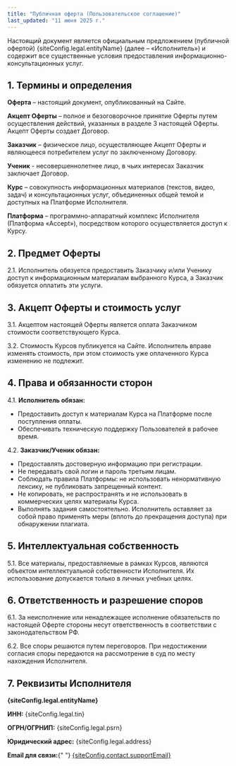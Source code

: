 ```yaml
---
title: "Публичная оферта (Пользовательское соглашение)"
last_updated: "11 июня 2025 г."
---
```



<p>
  Настоящий документ является официальным предложением (публичной офертой)
  {siteConfig.legal.entityName} (далее – «Исполнитель») и содержит все
  существенные условия предоставления информационно-консультационных услуг.
</p>

<h2>1. Термины и определения</h2>
<p>
  <strong>Оферта</strong> – настоящий документ, опубликованный на Сайте.
</p>
<p>
  <strong>Акцепт Оферты</strong> – полное и безоговорочное принятие Оферты путем
  осуществления действий, указанных в разделе 3 настоящей Оферты. Акцепт Оферты
  создает Договор.
</p>
<p>
  <strong>Заказчик</strong> – физическое лицо, осуществляющее Акцепт Оферты и
  являющееся потребителем услуг по заключенному Договору.
</p>
<p>
  <strong>Ученик</strong> - несовершеннолетнее лицо, в чьих интересах Заказчик
  заключает Договор.
</p>
<p>
  <strong>Курс</strong> – совокупность информационных материалов (текстов,
  видео, задач) и консультационных услуг, объединенных общей темой и доступных
  на Платформе Исполнителя.
</p>
<p>
  <strong>Платформа</strong> – программно-аппаратный комплекс Исполнителя
  (Платформа «Accept»), посредством которого осуществляется доступ к Курсу.
</p>

<h2>2. Предмет Оферты</h2>
<p>
  2.1. Исполнитель обязуется предоставить Заказчику и/или Ученику доступ к
  информационным материалам выбранного Курса, а Заказчик обязуется оплатить эти
  услуги.
</p>

<h2>3. Акцепт Оферты и стоимость услуг</h2>
<p>
  3.1. Акцептом настоящей Оферты является оплата Заказчиком стоимости
  соответствующего Курса.
</p>
<p>
  3.2. Стоимость Курсов публикуется на Сайте. Исполнитель вправе изменять
  стоимость, при этом стоимость уже оплаченного Курса изменению не подлежит.
</p>

<h2>4. Права и обязанности сторон</h2>
<p>
  4.1. <strong>Исполнитель обязан:</strong>
</p>
<ul>
  <li>
    Предоставить доступ к материалам Курса на Платформе после поступления
    оплаты.
  </li>
  <li>Обеспечивать техническую поддержку Пользователей в рабочее время.</li>
</ul>
<p>
  4.2. <strong>Заказчик/Ученик обязан:</strong>
</p>
<ul>
  <li>Предоставлять достоверную информацию при регистрации.</li>
  <li>Не передавать свой логин и пароль третьим лицам.</li>
  <li>
    Соблюдать правила Платформы: не использовать ненормативную лексику, не
    публиковать запрещенный контент.
  </li>
  <li>
    Не копировать, не распространять и не использовать в коммерческих целях
    материалы Курса.
  </li>
  <li>
    Выполнять задания самостоятельно. Исполнитель оставляет за собой право
    применять меры (вплоть до прекращения доступа) при обнаружении плагиата.
  </li>
</ul>

<h2>5. Интеллектуальная собственность</h2>
<p>
  5.1. Все материалы, предоставляемые в рамках Курсов, являются объектом
  интеллектуальной собственности Исполнителя. Их использование допускается
  только в личных учебных целях.
</p>

<h2>6. Ответственность и разрешение споров</h2>
<p>
  6.1. За неисполнение или ненадлежащее исполнение обязательств по настоящей
  Оферте стороны несут ответственность в соответствии с законодательством РФ.
</p>
<p>
  6.2. Все споры решаются путем переговоров. При недостижении согласия споры
  передаются на рассмотрение в суд по месту нахождения Исполнителя.
</p>

<h2>7. Реквизиты Исполнителя</h2>
<p>
  <strong>{siteConfig.legal.entityName}</strong>
</p>
<p>
  <strong>ИНН:</strong> {siteConfig.legal.tin}
</p>
<p>
  <strong>ОГРН/ОГРНИП:</strong> {siteConfig.legal.psrn}
</p>
<p>
  <strong>Юридический адрес:</strong> {siteConfig.legal.address}
</p>
<p>
  <strong>Email для связи:</strong>{" "}
  <a href={`mailto:${siteConfig.contact.supportEmail}`}>
    {siteConfig.contact.supportEmail}
  </a>
</p>
